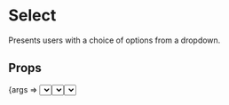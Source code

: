 
<Meta title="Select" component={Select} />

# Select

Presents users with a choice of options from a dropdown.

## Props

<Canvas>
	<Story
		args={{
			options,
			placeholder: "What are you obsessed with?",
			hint: "Obsessions are our alternative to traditional journalistic beats.",
			label: "Our obsessions"
		}}
		name="Default"
	>
		{args => <Select {...args} />}
	</Story>
</Canvas>

<ArgsTable story="Default" />

## Stories

<Canvas>
	<Story
		args={{
			disabled: true,
			options,
			placeholder: "What are you obsessed with?",
			hint: "Enter your email to select an obsession to follow.",
			label: "Our obsessions"
		}}
		name="Disabled"
	>
		{args => <Select {...args} />}
	</Story>
</Canvas>

<Canvas>
	<Story
		args={{
			invalid: true,
			options,
			placeholder: "What are you obsessed with?",
			hint: "Sorry, your selection isn't available for mail order.",
			label: "Our obsessions"
		}}
		name="Invalid"
	>
		{args => <Select {...args} />}
	</Story>
</Canvas>
